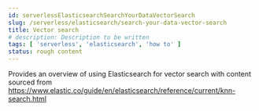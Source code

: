 ```yaml
---
id: serverlessElasticsearchSearchYourDataVectorSearch
slug: /serverless/elasticsearch/search-your-data-vector-search
title: Vector search
# description: Description to be written
tags: [ 'serverless', 'elasticsearch', 'how to' ]
status: rough content
---
```


Provides an overview of using Elasticsearch for vector search with content sourced from https://www.elastic.co/guide/en/elasticsearch/reference/current/knn-search.html